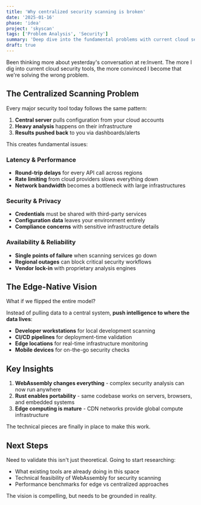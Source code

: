 ```yaml
---
title: 'Why centralized security scanning is broken'
date: '2025-01-16'
phase: 'idea'
project: 'skyscan'
tags: ['Problem Analysis', 'Security']
summary: 'Deep dive into the fundamental problems with current cloud security scanning approaches and why edge-native is the answer.'
draft: true
---
```


Been thinking more about yesterday's conversation at re:Invent. The more I dig into current cloud security tools, the more convinced I become that we're solving the wrong problem.

## The Centralized Scanning Problem

Every major security tool today follows the same pattern:

1. **Central server** pulls configuration from your cloud accounts
2. **Heavy analysis** happens on their infrastructure
3. **Results pushed back** to you via dashboards/alerts

This creates fundamental issues:

### Latency & Performance

- **Round-trip delays** for every API call across regions
- **Rate limiting** from cloud providers slows everything down
- **Network bandwidth** becomes a bottleneck with large infrastructures

### Security & Privacy

- **Credentials** must be shared with third-party services
- **Configuration data** leaves your environment entirely
- **Compliance concerns** with sensitive infrastructure details

### Availability & Reliability

- **Single points of failure** when scanning services go down
- **Regional outages** can block critical security workflows
- **Vendor lock-in** with proprietary analysis engines

## The Edge-Native Vision

What if we flipped the entire model?

Instead of pulling data to a central system, **push intelligence to where the data lives**:

- **Developer workstations** for local development scanning
- **CI/CD pipelines** for deployment-time validation
- **Edge locations** for real-time infrastructure monitoring
- **Mobile devices** for on-the-go security checks

## Key Insights

1. **WebAssembly changes everything** - complex security analysis can now run anywhere
2. **Rust enables portability** - same codebase works on servers, browsers, and embedded systems
3. **Edge computing is mature** - CDN networks provide global compute infrastructure

The technical pieces are finally in place to make this work.

## Next Steps

Need to validate this isn't just theoretical. Going to start researching:

- What existing tools are already doing in this space
- Technical feasibility of WebAssembly for security scanning
- Performance benchmarks for edge vs centralized approaches

The vision is compelling, but needs to be grounded in reality.
